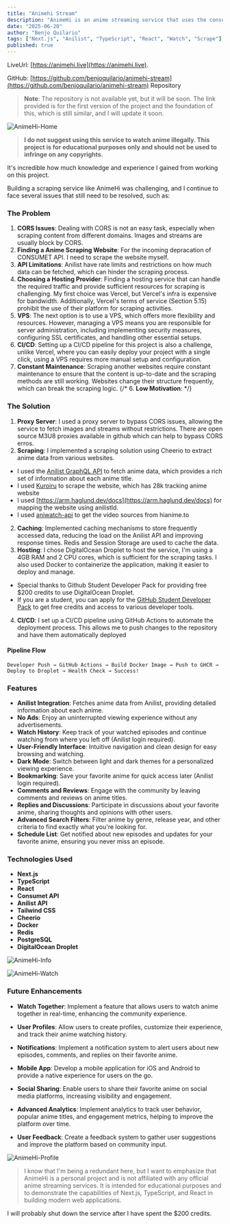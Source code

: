 ```yaml
---
title: "Animehi Stream"
description: "AnimeHi is an anime streaming service that uses the consumet API with anilist integration. No ads and no vpn required."
date: "2025-06-20"
author: "Benjo Quilario"
tags: ["Next.js", "Anilist", "TypeScript", "React", "Watch", "Scrape"]
published: true
---
```


LiveUrl: [https://animehi.live](https://animehi.live).

GitHub: [https://github.com/benjoquilario/animehi-stream](https://github.com/benjoquilario/animehi-stream) Repository

> **Note**: The repository is not available yet, but it will be soon. The link provided is for the first version of the project and the foundation of this, which is still similar, and I will update it soon.

<img src="/portfolio/Home-AnimeHi.png" alt="AnimeHi-Home" />

> **I do not suggest using this service to watch anime illegally. This project is for educational purposes only and should not be used to infringe on any copyrights.**

It's incredible how much knowledge and experience I gained from working on this project.

Building a scraping service like AnimeHi was challenging, and I continue to face several issues that still need to be resolved, such as:

### The Problem

1. **CORS Issues**: Dealing with CORS is not an easy task, especially when scraping content from different domains. Images and streams are usually block by CORS.
2. **Finding a Anime Scraping Website**: For the incoming depracation of CONSUMET API. I need to scrape the website myself.
3. **API Limitations**: Anilist have rate limits and restrictions on how much data can be fetched, which can hinder the scraping process.
4. **Choosing a Hosting Provider**: Finding a hosting service that can handle the required traffic and provide sufficient resources for scraping is challenging. My first choice was Vercel, but Vercel's infra is expensive for bandwidth. Additionally, Vercel's terms of service (Section 5.15) prohibit the use of their platform for scraping activities.
5. **VPS**: The next option is to use a VPS, which offers more flexibility and resources. However, managing a VPS means you are responsible for server administration, including implementing security measures, configuring SSL certificates, and handling other essential setups.
6. **CI/CD**: Setting up a CI/CD pipeline for this project is also a challenge, unlike Vercel, where you can easily deploy your project with a single click, using a VPS requires more manual setup and configuration.
7. **Constant Maintenance**: Scraping another websites require constant maintenance to ensure that the content is up-to-date and the scraping methods are still working. Websites change their structure frequently, which can break the scraping logic.
   {/* 6. **Low Motivation**: */}

### The Solution

1. **Proxy Server**: I used a proxy server to bypass CORS issues, allowing the service to fetch images and streams without restrictions. There are open source M3U8 proxies available in github which can help to bypass CORS erros.
2. **Scraping**: I implemented a scraping solution using Cheerio to extract anime data from various websites.

- I used the [Anilist GraphQL API](https://anilist.gitbook.io/anilist-apiv2-docs/) to fetch anime data, which provides a rich set of information about each anime title.
- I used [Kuroiru](https://kuroiru.co/) to scrape the website, which has 28k tracking anime website
- I used [https://arm.haglund.dev/docs](https://arm.haglund.dev/docs) for mapping the website using anilistId.
- I used [aniwatch-api](https://github.com/ghoshRitesh12/aniwatch-api) to get the video sources from hianime.to

2. **Caching**: Implemented caching mechanisms to store frequently accessed data, reducing the load on the Anilist API and improving response times. Redis and Session Storage are used to cache the data.
3. **Hosting**: I chose DigitalOcean Droplet to host the service, I'm using a 4GB RAM and 2 CPU cores, which is sufficient for the scraping tasks. I also used Docker to containerize the application, making it easier to deploy and manage.

- Special thanks to Github Student Developer Pack for providing free $200 credits to use DigitalOcean Droplet.
- If you are a student, you can apply for the [GitHub Student Developer Pack](https://education.github.com/pack) to get free credits and access to various developer tools.

4. **CI/CD**: I set up a CI/CD pipeline using GitHub Actions to automate the deployment process. This allows me to push changes to the repository and have them automatically deployed

#### Pipeline Flow

```
Developer Push → GitHub Actions → Build Docker Image → Push to GHCR → Deploy to Droplet → Health Check → Success!
```

### Features

- **Anilist Integration**: Fetches anime data from Anilist, providing detailed information about each anime.
- **No Ads**: Enjoy an uninterrupted viewing experience without any advertisements.
- **Watch History**: Keep track of your watched episodes and continue watching from where you left off (Anilist login required).
- **User-Friendly Interface**: Intuitive navigation and clean design for easy browsing and watching.
- **Dark Mode**: Switch between light and dark themes for a personalized viewing experience.
- **Bookmarking**: Save your favorite anime for quick access later (Anilist login required).
- **Comments and Reviews**: Engage with the community by leaving comments and reviews on anime titles.
- **Replies and Discussions**: Participate in discussions about your favorite anime, sharing thoughts and opinions with other users.
- **Advanced Search Filters**: Filter anime by genre, release year, and other criteria to find exactly what you're looking for.
- **Schedule List**: Get notified about new episodes and updates for your favorite anime, ensuring you never miss an episode.

### Technologies Used

- **Next.js**
- **TypeScript**
- **React**
- **Consumet API**
- **Anilist API**
- **Tailwind CSS**
- **Cheerio**
- **Docker**
- **Redis**
- **PostgreSQL**
- **DigitalOcean Droplet**

<img
  className="mb-3! w-full"
  src="/portfolio/Info-AnimeHi.png"
  alt="AnimeHi-Info"
/>

<img
  className="w-full"
  src="/portfolio/Watch-AnimeHi.png"
  alt="AnimeHi-Watch"
/>

### Future Enhancements

- **Watch Together**: Implement a feature that allows users to watch anime together in real-time, enhancing the community experience.
- **User Profiles**: Allow users to create profiles, customize their experience, and track their anime watching history.
- **Notifications**: Implement a notification system to alert users about new episodes, comments, and replies on their favorite anime.

- **Mobile App**: Develop a mobile application for iOS and Android to provide a native experience for users on the go.
- **Social Sharing**: Enable users to share their favorite anime on social media platforms, increasing visibility and engagement.
- **Advanced Analytics**: Implement analytics to track user behavior, popular anime titles, and engagement metrics, helping to improve the platform over time.
- **User Feedback**: Create a feedback system to gather user suggestions and improve the platform based on community input.

<img src="/portfolio/Profile-Animehi.png" alt="AnimeHi-Profile" />

> I know that I'm being a redundant here, but I want to emphasize that AnimeHi is a personal project and is not affiliated with any official anime streaming services. It is intended for educational purposes and to demonstrate the capabilities of Next.js, TypeScript, and React in building modern web applications.

I will probably shut down the service after I have spent the $200 credits.
